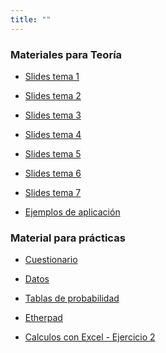 ```yaml
---
title: ""
---
```



### Materiales para Teoría

- [Slides tema 1](./econometria_gadedret/slides_tema_1.html){target="_blank"}

- [Slides tema 2](./econometria_gadedret/slides_tema_2.html){target="_blank"}

- [Slides tema 3](./econometria_gadedret/slides_tema_3.html){target="_blank"}

- [Slides tema 4](./econometria_gadedret/slides_tema_4.html){target="_blank"}

- [Slides tema 5](./econometria_gadedret/slides_tema_5.html){target="_blank"}

- [Slides tema 6](./econometria_gadedret/slides_tema_6.html){target="_blank"}

- [Slides tema 7](./econometria_gadedret/slides_tema_7.html){target="_blank"}


- [Ejemplos de aplicación](./econometria_gadedret/ejemplos_de_aplicacion.html){target="_blank"}


### Material para prácticas

- [Cuestionario](./econometria_gadedret/cuestionario_practicas.html){target="_blank"}

- [Datos](./econometria_gadedret/datos.zip){target="_blank"}

- [Tablas de probabilidad](./econometria_gadedret/tablas_probabilidad.pdf){target="_blank"}

- [Etherpad](https://etherpad.wikimedia.org/p/curso_intro_DS_UV){target="_blank"}

- [Calculos con Excel - Ejercicio 2](./econometria_gadedret/calculos_ejercicio_2_con-Excel.xlsx)